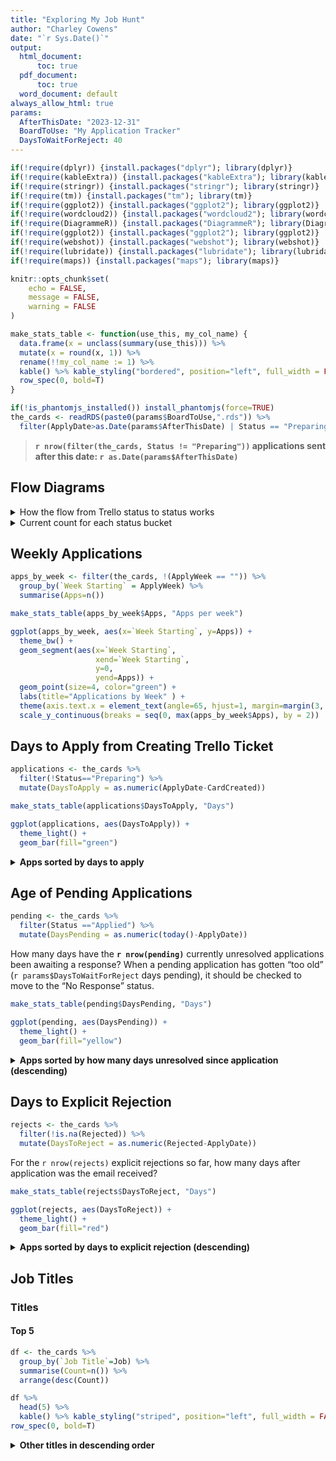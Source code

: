 ```yaml
---
title: "Exploring My Job Hunt"
author: "Charley Cowens"
date: "`r Sys.Date()`"
output:
  html_document: 
      toc: true
  pdf_document:
      toc: true
  word_document: default
always_allow_html: true
params:
  AfterThisDate: "2023-12-31"
  BoardToUse: "My Application Tracker"
  DaysToWaitForReject: 40
---
```



```r
if(!require(dplyr)) {install.packages("dplyr"); library(dplyr)}
if(!require(kableExtra)) {install.packages("kableExtra"); library(kableExtra)}
if(!require(stringr)) {install.packages("stringr"); library(stringr)}
if(!require(tm)) {install.packages("tm"); library(tm)}
if(!require(ggplot2)) {install.packages("ggplot2"); library(ggplot2)}
if(!require(wordcloud2)) {install.packages("wordcloud2"); library(wordcloud2)}
if(!require(DiagrammeR)) {install.packages("DiagrammeR"); library(DiagrammeR)}
if(!require(ggplot2)) {install.packages("ggplot2"); library(ggplot2)}
if(!require(webshot)) {install.packages("webshot"); library(webshot)}
if(!require(lubridate)) {install.packages("lubridate"); library(lubridate)}
if(!require(maps)) {install.packages("maps"); library(maps)}
```



```r
knitr::opts_chunk$set(
	echo = FALSE,
	message = FALSE,
	warning = FALSE
)

make_stats_table <- function(use_this, my_col_name) {
  data.frame(x = unclass(summary(use_this))) %>% 
  mutate(x = round(x, 1)) %>% 
  rename(!!my_col_name := 1) %>% 
  kable() %>% kable_styling("bordered", position="left", full_width = FALSE) %>% 
  row_spec(0, bold=T)  
}

if(!is_phantomjs_installed()) install_phantomjs(force=TRUE)
the_cards <- readRDS(paste0(params$BoardToUse,".rds")) %>% 
  filter(ApplyDate>as.Date(params$AfterThisDate) | Status == "Preparing")
```

> **`r nrow(filter(the_cards, Status != "Preparing"))` applications sent after this date: `r as.Date(params$AfterThisDate)`**

## Flow Diagrams

<details closed><summary> How the flow from Trello status to status works</summary>

```r
mermaid("
graph LR
    A(Preparing) -->|Sent| B{Applied}
    B -->|Arranged| C{Interview}
    B -->|Bounced| D[Rejected]
    C -->|Notified| D
    C -->|Notified| E{Offer}
    C -->|Waited long enough| F[No Response]
    B --> |Waited long enough| F
    E --> |Yes| G[Acceptance]
    E --> |No| H[Declined]
    style D fill:#f00
    style F fill:#f00
    style H fill:#f00
  ")
```
</details>

<details closed><summary>Current count for each status bucket</summary>
```r
mermaidscript <- paste0(
"graph LR
    A(", "Preparing ", sum(the_cards$Status=='Preparing'), 
    ") --> B{Applied ", sum(the_cards$Status=='Applied'),
    "}
    B --> C{Interview ", sum(the_cards$Status=='Interview'), 
    "}
    B --> D[Rejected ", sum(the_cards$Status=='Rejected'), 
    "]
    C -->|", sum(the_cards$Status=='Rejected' & !is.na(the_cards$InterviewedLast)),  
    "| D
    C --> E{Offer ", sum(the_cards$Status=='Offer'),
    "}
    C -->|", sum(the_cards$Status=='No Response' & !is.na(the_cards$InterviewedLast)), 
    "| F[No Response ", sum(the_cards$Status=='No Response'), 
    "]
    B --> F
    E --> G[Acceptance ", sum(the_cards$Status=='Acceptance'),
    "]
    E --> H[Declined ", sum(the_cards$Status=='Declined'),
    "]
  ")
mermaid(mermaidscript)
```
</details>

## Weekly Applications

```r

apps_by_week <- filter(the_cards, !(ApplyWeek == "")) %>% 
  group_by(`Week Starting` = ApplyWeek) %>% 
  summarise(Apps=n()) 

make_stats_table(apps_by_week$Apps, "Apps per week")

ggplot(apps_by_week, aes(x=`Week Starting`, y=Apps)) + 
  theme_bw() +
  geom_segment(aes(x=`Week Starting`, 
                   xend=`Week Starting`, 
                   y=0, 
                   yend=Apps)) + 
  geom_point(size=4, color="green") + 
  labs(title="Applications by Week" ) + 
  theme(axis.text.x = element_text(angle=65, hjust=1, margin=margin(3, 0, 0, 0, "pt")))+
  scale_y_continuous(breaks = seq(0, max(apps_by_week$Apps), by = 2))

```

## Days to Apply from Creating Trello Ticket

```r
applications <- the_cards %>%  
  filter(!Status=="Preparing") %>% 
  mutate(DaysToApply = as.numeric(ApplyDate-CardCreated))

make_stats_table(applications$DaysToApply, "Days")

ggplot(applications, aes(DaysToApply)) + 
  theme_light() +
  geom_bar(fill="green")
```

<details closed><summary>**Apps sorted by days to apply**</summary>

```r
applications %>% 
  select(Job, Company, DaysToApply) %>%
  arrange(DaysToApply) %>% 
  kable() %>% kable_styling("striped", position="left", full_width = FALSE) %>% 
row_spec(0, bold=T)
```

</details>

## Age of Pending Applications

```r
pending <- the_cards %>%  
  filter(Status =="Applied") %>% 
  mutate(DaysPending = as.numeric(today()-ApplyDate))
```

How many days have the **`r nrow(pending)`** currently unresolved applications been awaiting a response? When a pending application has gotten "too old" (`r params$DaysToWaitForReject` days pending), it should be checked to move to the "No Response" status.


```r
make_stats_table(pending$DaysPending, "Days")

ggplot(pending, aes(DaysPending)) + 
  theme_light() +
  geom_bar(fill="yellow")
```

<details closed><summary>**Apps sorted by how many days unresolved since application (descending)**</summary>

```r

CountOfOld <- nrow(filter(pending, DaysPending > params$DaysToWaitForReject))
pending %>% 
  mutate(Job = cell_spec(Job, "html", link=LinkToCard)) %>% 
  select(Job, Company, DaysPending) %>%
  arrange(desc(DaysPending)) %>% 
  kable(escape=FALSE, format="html") %>% kable_styling("striped", position="left", full_width = FALSE) %>% 
  row_spec(0, bold=T) %>% 
  row_spec(1:CountOfOld, background=ifelse(CountOfOld > 0, "#ff6666", "default"))
```

</details>

## Days to Explicit Rejection

```r
rejects <- the_cards %>%  
  filter(!is.na(Rejected)) %>% 
  mutate(DaysToReject = as.numeric(Rejected-ApplyDate))
```

For the `r nrow(rejects)` explicit rejections so far, how many days after application was the email received?

```r
make_stats_table(rejects$DaysToReject, "Days")

ggplot(rejects, aes(DaysToReject)) + 
  theme_light() +
  geom_bar(fill="red")


```

<details closed><summary>**Apps sorted by days to explicit rejection (descending)**</summary>

```r

rejects %>%
  mutate(Job = cell_spec(Job, "html", link=LinkToCard)) %>% 
  select(Job, Company, DaysToReject) %>%
  arrange(desc(DaysToReject)) %>% 
  kable(escape=FALSE, format="html") %>% kable_styling("striped", position="left", full_width = FALSE) %>% 
row_spec(0, bold=T)

```
</details>

## Job Titles

### Titles

#### Top 5

```r
df <- the_cards %>% 
  group_by(`Job Title`=Job) %>%
  summarise(Count=n()) %>% 
  arrange(desc(Count))

df %>%
  head(5) %>% 
  kable() %>% kable_styling("striped", position="left", full_width = FALSE) %>% 
row_spec(0, bold=T)

```

<details closed><summary>**Other titles in descending order**</summary>

```r
df %>%
  tail(-5) %>% 
  kable() %>% kable_styling("striped", position="left", full_width = FALSE) %>% 
row_spec(0, bold=T)

```

### Keywords

```r

# Define your character vector
text_vector <- the_cards$Job %>% str_remove_all("[:punct:]") 
corpus <- Corpus(VectorSource(text_vector)) %>% tm_map(removeWords, stopwords("english"))
dtm <- as.data.frame(as.matrix(DocumentTermMatrix(corpus)))
words <- colSums(dtm)
df <- data.frame(Word=names(dtm), Freq=words) %>% arrange(desc(Freq))

wordcloud2(data=df, size=.5, color='random-light', gridSize = 50)

```

## Locations

These are locations for the company office I would be associated with.

<details closed><summary>**City locations sorted by number of apps (descending)**</summary>

```r
the_cards %>% 
  group_by(City, State, Country) %>%
  summarise(Count=n(), Percentage = paste0(round(Count/nrow(.) * 100), "%")) %>% 
  arrange(desc(Count)) %>% 
  kable() %>% kable_styling("striped", position="left", full_width = FALSE) %>% 
row_spec(0, bold=T)
```
</details>

<details closed><summary>**US state locations sorted by number of apps (descending)**</summary>
```r

the_cards %>% 
  filter(Country=="US") %>% 
  group_by(State) %>%
  summarise(Count=n(), Percentage = paste0(round(Count/nrow(.) * 100), "%")) %>% 
  arrange(desc(Count)) %>% 
  kable() %>% kable_styling("striped", position="left", full_width = FALSE) %>% 
row_spec(0, bold=T)

# use the maps package to get a table that matches the 2-letter abbreviations I use to
#   the spelled-out state names
abbreviations <- state.fips %>% select(abb,polyname) %>% 
  mutate(polyname = ifelse(str_detect(polyname,":"),str_extract(polyname,"^.*(?=:)"),polyname)) %>% 
  distinct()

# add these names to an applications-count-for-each-state dataframe
state_counts <- the_cards %>% 
  filter(Country=="US") %>% 
  group_by(State) %>%
  summarise(Count=n()) %>% 
  left_join(abbreviations, by=c("State" = "abb")) 

#associate the counts with the mapping data for states
map_data_for_states <- map_data("state") %>%
  left_join(state_counts, by = c("region" = "polyname"))

#draw the map
ggplot(map_data_for_states, aes(x = long, y = lat, group = group, fill = Count)) +
  geom_polygon(color = "white") +
  scale_fill_gradient(low = "#ccccff", high = "#0000ff", na.value = "grey50") +
  theme_void() +
  labs(title = "US Map with Color Shading Based on Applications by State",
       fill = "Count")
```
</details>

<details closed><summary>**Country locations sorted by number of apps (descending)**</summary>
```r
the_cards %>% 
  group_by(Country) %>%
  summarise(Count=n(), Percentage = paste0(round(Count/nrow(.) * 100), "%")) %>% 
  arrange(desc(Count)) %>% 
  kable() %>% kable_styling("striped", position="left", full_width = FALSE) %>% 
row_spec(0, bold=T)


```
</details>

## More Than One App at a Company

These are companies I've applied at more than once.

```r
multiapps <- the_cards %>% 
  group_by(Company) %>% 
  summarise(Applications = n()) %>% 
  arrange(desc(Applications)) %>% 
  filter(Applications > 1)

multiapps %>% 
  kable() %>% kable_styling("striped", position="left", full_width = FALSE) %>% 
  row_spec(0, bold=T)
```

<details><summary>**Job specifics for these**</summary>
```r
multiapps %>% 
  left_join(the_cards) %>%
  select(Company, Job, ApplyDate, Status) %>% 
  kable() %>% kable_styling("striped", position="left", full_width = FALSE) %>% 
  row_spec(0, bold=T)

```
</details>